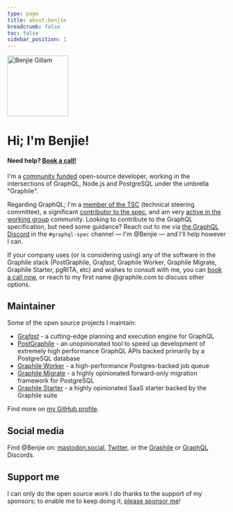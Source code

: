 ```yaml
---
type: page
title: about:benjie
breadcrumb: false
toc: false
sidebar_position: 1
---
```


<p style={{ textAlign: "center" }}>
  <img
    width="140"
    height="140"
    style={{ display: "inline-block", borderRadius: "50%", overflow: "hidden" }}
    src="/img/avatar.jpg"
    alt="Benjie Gillam"
  />
</p>

# Hi; I'm Benjie!

#### Need help? [Book a call!](/book)

I'm a [community funded](https://github.com/sponsors/benjie) open-source
developer, working in the intersections of GraphQL, Node.js and PostgreSQL
under the umbrella "Graphile".

Regarding GraphQL; I'm a [member of the
TSC](https://github.com/graphql/graphql-wg/blob/main/GraphQL-TSC.md#tsc-members)
(technical steering committee), a significant [contributor to the
spec](https://github.com/graphql/graphql-spec/graphs/contributors), and am very
[active in the working
group](https://github.com/graphql/graphql-wg/graphs/contributors) community.
Looking to contribute to the GraphQL specification, but need some guidance?
Reach out to me via [the GraphQL Discord](https://discord.graphql.org) in the
`#graphql-spec` channel — I'm @Benjie — and I'll help however I can.

If your company uses (or is considering using) any of the software in the
Graphile stack (PostGraphile, Gra*fast*, Graphile Worker, Graphile Migrate,
Graphile Starter, pgRITA, etc) and wishes to consult with me, you can [book a
call now](/book), or reach to my first name @graphile.com to discuss other
options.

## Maintainer

Some of the open source projects I maintain:

- [Gra*fast*](https://grafast.org) - a cutting-edge planning and execution
  engine for GraphQL
- [PostGraphile](https://postgraphile.org) - an unopinionated tool to speed up
  development of extremely high performance GraphQL APIs backed primarily by a
  PostgreSQL database
- [Graphile Worker](https://github.com/graphile/worker) - a high-performance
  Postgres-backed job queue
- [Graphile Migrate](https://github.com/graphile/migrate) - a highly opinionated
  forward-only migration framework for PostgreSQL
- [Graphile Starter](https://github.com/graphile/starter) - a highly opinionated
  SaaS starter backed by the Graphile suite

Find more on [my GitHub profile](https://github.com/benjie).

## Social media

Find @Benjie on: [mastodon.social](https://mastodon.social/@benjie),
[Twitter](https://twitter.com/benjie), or the
[Graphile](https://discord.gg/graphile) or
[GraphQL](https://discord.graphql.org) Discords.

## Support me

I can only do the open source work I do thanks to the support of my sponsors; to
enable me to keep doing it,
[please sponsor me](https://github.com/sponsors/benjie)!

